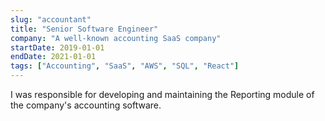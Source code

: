 ```yaml
---
slug: "accountant"
title: "Senior Software Engineer"
company: "A well-known accounting SaaS company"
startDate: 2019-01-01
endDate: 2021-01-01
tags: ["Accounting", "SaaS", "AWS", "SQL", "React"]
---
```


I was responsible for developing and maintaining the Reporting module of the company's accounting software.
